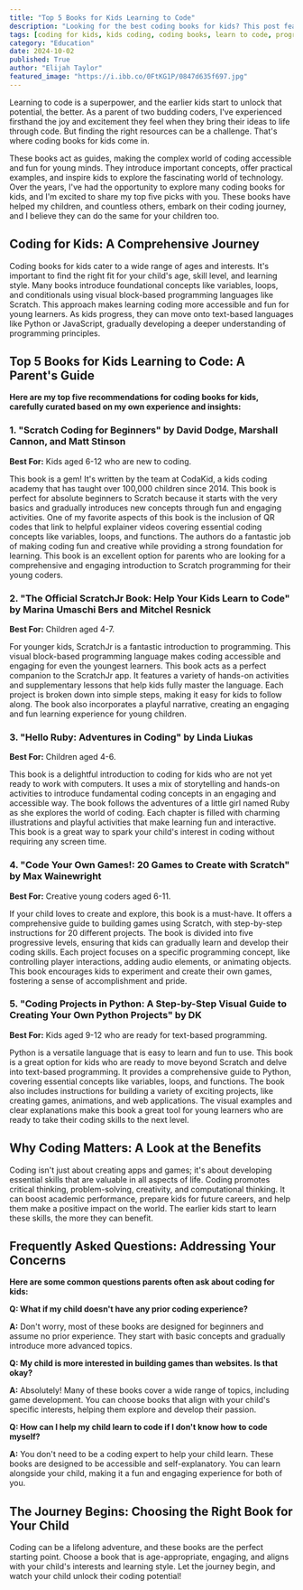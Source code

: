 ```yaml
---
title: "Top 5 Books for Kids Learning to Code"
description: "Looking for the best coding books for kids? This post features a curated list of 5 top books for different ages and interests, helping your child learn programming in a fun and engaging way. From Scratch to Python, find the perfect book to spark your child's coding journey."
tags: [coding for kids, kids coding, coding books, learn to code, programming for kids, scratch, python, kids programming, coding resources, best coding books, coding for beginners, coding education, stem education, computer science, coding games]
category: "Education"
date: 2024-10-02
published: True
author: "Elijah Taylor"
featured_image: "https://i.ibb.co/0FtKG1P/0847d635f697.jpg"
---
```



Learning to code is a superpower, and the earlier kids start to unlock that potential, the better.  As a parent of two budding coders, I've experienced firsthand the joy and excitement they feel when they bring their ideas to life through code.  But finding the right resources can be a challenge. That's where coding books for kids come in. 

These books act as guides, making the complex world of coding accessible and fun for young minds.  They  introduce important concepts, offer practical examples, and inspire kids to explore the fascinating world of technology.  Over the years, I've had the opportunity to explore many coding books for kids, and I'm excited to share my top five picks with you.  These books have helped my children, and countless others, embark on their coding journey, and I believe they can do the same for your children too. 

##  Coding for Kids: A Comprehensive Journey

Coding books for kids cater to a wide range of ages and interests.  It's important to find the right fit for your child's age, skill level, and learning style.  Many books introduce foundational concepts like variables, loops, and conditionals using visual block-based programming languages like Scratch. This approach makes learning coding more accessible and fun for young learners.  As kids progress, they can move onto text-based languages like Python or JavaScript, gradually developing a deeper understanding of programming principles. 

##  Top 5 Books for Kids Learning to Code: A Parent's Guide

**Here are my top five recommendations for coding books for kids, carefully curated based on my own experience and insights:**

### 1.  "Scratch Coding for Beginners" by David Dodge, Marshall Cannon, and Matt Stinson 

**Best For:** Kids aged 6-12 who are new to coding.

This book is a gem! It's written by the team at CodaKid, a kids coding academy that has taught over 100,000 children since 2014.  This book is perfect for absolute beginners to Scratch because it starts with the very basics and gradually introduces new concepts through fun and engaging activities.  One of my favorite aspects of this book is the inclusion of QR codes that link to helpful explainer videos covering essential coding concepts like variables, loops, and functions.  The authors do a fantastic job of making coding fun and creative while providing a strong foundation for learning.  This book is an excellent option for parents who are looking for a comprehensive and engaging introduction to Scratch programming for their young coders. 

### 2.  "The Official ScratchJr Book: Help Your Kids Learn to Code" by Marina Umaschi Bers and Mitchel Resnick

**Best For:** Children aged 4-7.

For younger kids, ScratchJr is a fantastic introduction to programming.  This visual block-based programming language makes coding accessible and engaging for even the youngest learners.  This book acts as a perfect companion to the ScratchJr app. It features a variety of hands-on activities and supplementary lessons that help kids fully master the language.  Each project is broken down into simple steps, making it easy for kids to follow along.  The book also incorporates a playful narrative, creating an engaging and fun learning experience for young children.

### 3.  "Hello Ruby: Adventures in Coding" by Linda Liukas

**Best For:** Children aged 4-6.

This book is a delightful introduction to coding for kids who are not yet ready to work with computers.  It uses a mix of storytelling and hands-on activities to introduce fundamental coding concepts in an engaging and accessible way.  The book follows the adventures of a little girl named Ruby as she explores the world of coding.  Each chapter is filled with charming illustrations and playful activities that make learning fun and interactive.  This book is a great way to spark your child's interest in coding without requiring any screen time.

### 4. "Code Your Own Games!: 20 Games to Create with Scratch" by Max Wainewright

**Best For:** Creative young coders aged 6-11. 

If your child loves to create and explore, this book is a must-have.  It offers a comprehensive guide to building games using Scratch, with step-by-step instructions for 20 different projects.  The book is divided into five progressive levels, ensuring that kids can gradually learn and develop their coding skills.  Each project focuses on a specific programming concept, like controlling player interactions, adding audio elements, or animating objects.  This book encourages kids to experiment and create their own games, fostering a sense of accomplishment and pride.

### 5. "Coding Projects in Python: A Step-by-Step Visual Guide to Creating Your Own Python Projects" by DK

**Best For:** Kids aged 9-12 who are ready for text-based programming.

Python is a versatile language that is easy to learn and fun to use. This book is a great option for kids who are ready to move beyond Scratch and delve into text-based programming.  It provides a comprehensive guide to Python, covering essential concepts like variables, loops, and functions.  The book also includes instructions for building a variety of exciting projects, like creating games, animations, and web applications.  The visual examples and clear explanations make this book a great tool for young learners who are ready to take their coding skills to the next level.

##  Why Coding Matters: A Look at the Benefits

Coding isn't just about creating apps and games; it's about developing essential skills that are valuable in all aspects of life. Coding promotes critical thinking, problem-solving, creativity, and computational thinking.  It can boost academic performance, prepare kids for future careers, and help them make a positive impact on the world.  The earlier kids start to learn these skills, the more they can benefit.  

##  Frequently Asked Questions:  Addressing Your Concerns

**Here are some common questions parents often ask about coding for kids:**

**Q:  What if my child doesn't have any prior coding experience?** 

**A:** Don't worry, most of these books are designed for beginners and assume no prior experience.  They start with basic concepts and gradually introduce more advanced topics.  

**Q: My child is more interested in building games than websites.  Is that okay?**

**A:** Absolutely!  Many of these books cover a wide range of topics, including game development.  You can choose books that align with your child's specific interests, helping them explore and develop their passion.

**Q:  How can I help my child learn to code if I don't know how to code myself?**

**A:** You don't need to be a coding expert to help your child learn.  These books are designed to be accessible and self-explanatory.  You can learn alongside your child, making it a fun and engaging experience for both of you. 

##  The Journey Begins:  Choosing the Right Book for Your Child

Coding can be a lifelong adventure, and these books are the perfect starting point.  Choose a book that is age-appropriate, engaging, and aligns with your child's interests and learning style.  Let the journey begin, and watch your child unlock their coding potential! 

